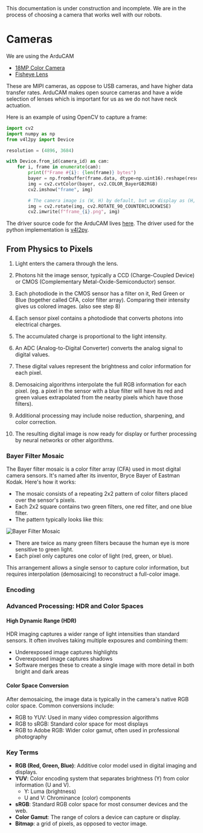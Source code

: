 
<Callout type="warning" emoji="⚠️">
This documentation is under construction and incomplete. We are in the process of choosing a camera that works well with our robots.
</Callout>


# Cameras

We are using the ArduCAM

- [18MP Color Camera](https://www.arducam.com/product/arducam-pivariety-18mp-ar1820hs-color-camera-module-for-rpi-cam-b0367)
- [Fisheye Lens](https://www.arducam.com/product/arducam-180-degree-fisheye-1-2-3-m12-mount-with-lens-adapter-for-raspberry-pi-high-quality-camera/)

These are MIPI cameras, as oppose to USB cameras, and have higher data transfer rates.
ArduCAM makes open source cameras and have a wide selection of lenses which is important 
for us as we do not have neck actuation.

Here is an example of using OpenCV to capture a frame:

```python
import cv2
import numpy as np
from v4l2py import Device

resolution = (4896, 3684)

with Device.from_id(camera_id) as cam:
    for i, frame in enumerate(cam):
        print(f"Frame #{i}: {len(frame)} bytes")
        bayer = np.frombuffer(frame.data, dtype=np.uint16).reshape(resolution[::-1])
        img = cv2.cvtColor(bayer, cv2.COLOR_BayerGB2RGB)
        cv2.imshow("frame", img)

        # The camera image is (W, H) by default, but we display as (H, W).
        img = cv2.rotate(img, cv2.ROTATE_90_COUNTERCLOCKWISE)
        cv2.imwrite(f"frame_{i}.png", img)
```

The driver source code for the ArduCAM lives [here](https://github.com/ArduCAM/MIPI_Camera).
The driver used for the python implementation is [v4l2py](https://github.com/tiagocoutinho/v4l2py/tree/master).

## From Physics to Pixels

1. Light enters the camera through the lens.

2. Photons hit the image sensor, typically a CCD (Charge-Coupled Device) or CMOS (Complementary Metal-Oxide-Semiconductor) sensor.

3. Each photodiode in the CMOS sensor has a filter on it, Red Green or Blue (together called CFA, color filter array). Comparing their intensity gives us colored images. (also see step 8)

4. Each sensor pixel contains a photodiode that converts photons into electrical charges.

5. The accumulated charge is proportional to the light intensity.

6. An ADC (Analog-to-Digital Converter) converts the analog signal to digital values.

7. These digital values represent the brightness and color information for each pixel.

8. Demosaicing algorithms interpolate the full RGB information for each pixel.
    (eg. a pixel in the sensor with a blue filter will have its red and green values extrapolated from the nearby pixels which have those filters).

9. Additional processing may include noise reduction, sharpening, and color correction.

10. The resulting digital image is now ready for display or further processing by neural networks or other algorithms.

### Bayer Filter Mosaic

The Bayer filter mosaic is a color filter array (CFA) used in most digital camera sensors. It's named after its inventor, Bryce Bayer of Eastman Kodak. Here's how it works:

- The mosaic consists of a repeating 2x2 pattern of color filters placed over the sensor's pixels.
- Each 2x2 square contains two green filters, one red filter, and one blue filter.
- The pattern typically looks like this:

<Image src={bayer} alt="Bayer Filter Mosaic" width={250} height={250} />

- There are twice as many green filters because the human eye is more sensitive to green light.
- Each pixel only captures one color of light (red, green, or blue).

This arrangement allows a single sensor to capture color information, but requires interpolation (demosaicing) to reconstruct a full-color image.


### Encoding



### Advanced Processing: HDR and Color Spaces

#### High Dynamic Range (HDR)

HDR imaging captures a wider range of light intensities than standard sensors. It often involves taking multiple exposures and combining them:

- Underexposed image captures highlights
- Overexposed image captures shadows
- Software merges these to create a single image with more detail in both bright and dark areas

#### Color Space Conversion

After demosaicing, the image data is typically in the camera's native RGB color space. Common conversions include:

- RGB to YUV: Used in many video compression algorithms
- RGB to sRGB: Standard color space for most displays
- RGB to Adobe RGB: Wider color gamut, often used in professional photography

### Key Terms

- **RGB (Red, Green, Blue)**: Additive color model used in digital imaging and displays.
- **YUV**: Color encoding system that separates brightness (Y) from color information (U and V).
  - Y: Luma (brightness)
  - U and V: Chrominance (color) components
- **sRGB**: Standard RGB color space for most consumer devices and the web.
- **Color Gamut**: The range of colors a device can capture or display.
- **Bitmap**: a grid of pixels, as opposed to vector image.
